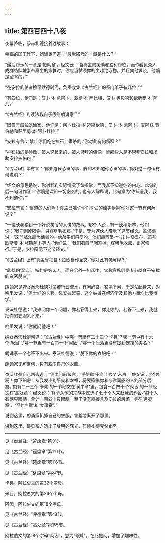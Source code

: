 ```yaml
---
---
---
```

title: 第四百四十八夜
---






夜幕降临，莎赫札德接着讲故事：





幸福的国王陛下，朗诵家问道：“最后降示的一章是什么？”

“最后降示的一章是‘援助章’，经文云：‘当真主的援助和胜利降临，而你看见众人成群结队地崇奉真主的宗教时，你应当赞颂你的主超绝万物，并且向他求饶，他确是至宥的。’”

“在安拉的使者穆罕默德时代，负责收集《古兰经》的圣门弟子有几位？”

“有四位，他们是：艾卜·本·凯阿卜、栽德·本·萨比特、艾卜·奥贝德和欧斯曼·本·阿凡。”

“《古兰经》的读法取自于哪些朗诵家？”

“取自于四位朗诵家，他们是：阿卜杜拉·本·迈斯欧德、艾卜·本·凯阿卜、麦阿兹·贾伯勒和萨里姆·本·阿卜杜拉。”

“安拉有言：‘禁止你们吃在神石上宰杀的。’你对此有何解释？”

“神石指的是神像，被人竖起来的、被人崇拜的偶像，而那些人是不崇拜安拉和求助安拉护佑的。”

“《古兰经》中有言：‘你知道我心里的事，我却不知道你心里的事。’你对这一句话有何说明？”

“经文的意思是说，你对我的实际情况了如指掌，而我却不知道你的内心。此句的后一句可作证：‘你确是深知一切幽玄的。’也有人解释说，此句意为‘你知道我，我不知道你。’”

“安拉有言：‘信道的人们啊！真主已准许你们享受的佳美食物’你对这一节有何解说？”

“一位长老讲到一个好说笑话的人讲的故事。那个人说，有一伙穆斯林，他们说：‘我们割掉阳物，只穿粗毛衣服。’于是，专为这伙人降示了这节经文。盖塔德说：‘这节经文是为使者的一伙弟子们降示的，他们是阿里·本·艾卜·塔里布，还有欧斯曼·本·穆斯阿卜等人。’他们说：‘我们把自己阉割掉，穿粗毛衣服，出家修行。’于是，安拉降示下这节经文。”

“《古兰经》上有‘真主曾把易卜拉欣当作至交。’你对此有何解释？”

“此处的‘至交’，指的是穷苦人，而在另外一句话中，它的意思则是专心献身于安拉的亲密朋友。”

朗诵家见婢女泰沃杜德对答若行云流水，有问必答，答中所问，于是站起身来，对哈里发说：“信士们的长官，凭安拉起誓，这个姑娘在经济学及其他方面均比我博学。”

泰沃杜德说：“我来问你一个问题，你若答得上来，你走你的。若答不上来，我就把你的衣服扒下来。”

哈里发说：“你就问他吧！”

婢女泰沃杜德问道：“《古兰经》中哪一节里有二十三个‘卡弗’？哪一节中有十六个‘米目’？哪一节里有一百四十个‘阿因’？哪一个段落里没有提到安拉的美名？”

朗诵家一个也答不出来。泰沃杜德说：“脱下你的衣服吧！”

朗诵家无可奈何，只有脱下自己的衣服。

泰沃杜德自己回答道：“信士们的长官，‘呼德章’中有十六个‘米目’；经文说：‘努哈啊！你下船吧！从我发出的平安和幸福，将要降临你和与你同船的人的部分后裔。’内有二十三个‘卡弗’的一节经文在‘黄牛章’里。包含一百四十个‘阿因’的一节经文在‘高处章’；经文说：‘穆萨从他的宗族中拣选了七十个人来赴我的约会。’每个人有两只眼睛，合计一百四十只眼睛。至于没有直接言及安拉的段落，则在‘月亮章’、‘至仁主章’和‘大事章’。”

说到这里，朗诵家扒掉自己的衣服，害羞地离开了那里。





讲到这里，眼见东方透出了黎明的曙光，莎赫札德戛然止声。



***





见《古兰经》“筵席章”第3节。​​​



见《古兰经》“筵席章”第116节。​​​



见《古兰经》“筵席章”第116节。​​​



见《古兰经》“筵席章”第87节。​​​



卡弗，阿拉伯文的第22个字母。​​​



米目，阿拉伯文的第24个字母。​​​



阿因，阿拉伯文的第18个字母。​​​



见《古兰经》“呼德章”第48节。​​​



见《古兰经》“高处章”第155节。​​​



阿拉伯文的第18个字母“阿因”，意为“眼睛”，在此提问，增加了趣味性。​​​